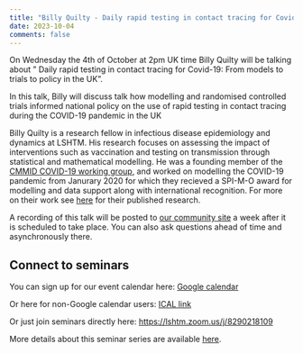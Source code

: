 ```yaml
---
title: "Billy Quilty - Daily rapid testing in contact tracing for Covid-19: From models to trials to policy in the UK"
date: 2023-10-04
comments: false
---
```


On Wednesday the 4th of October at 2pm UK time Billy Quilty will be talking about " Daily rapid testing in contact tracing for Covid-19: From models to trials to policy in the UK".

In this talk, Billy  will discuss talk how modelling and randomised controlled trials informed national policy on the use of rapid testing in contact tracing during the COVID-19 pandemic in the UK

Billy Quilty is a research fellow in infectious disease epidemiology and dynamics at LSHTM. His research focuses on assessing the impact of interventions such as vaccination and testing on transmission through statistical and mathematical modelling. He was a founding member of the [CMMID COVID-19 working group](https://cmmid.github.io/topics/covid19/), and worked on modelling the COVID-19 pandemic from Janurary 2020 for which they recieved a SPI-M-O award for modelling and data support along with international recognition. For more on their work see [here](https://scholar.google.com/citations?user=YqjU048AAAAJ&hl=en) for their published research.

A recording of this talk will be posted to [our community site](https://community.epinowcast.org/c/meetings/8) a week after it is scheduled to take place. You can also ask questions ahead of time and asynchronously there.

## Connect to seminars

You can sign up for our event calendar here: [Google calendar ](https://calendar.google.com/calendar/u/0/r?cid=YTExM2I2ZjVkOTYxODA4ZjA5YjdhODA3ZTIwMzU1Mzk4ODY0Y2NhYjIzOWVkNjAyYzc5ZTkzYWM5OWY0YWQxM0Bncm91cC5jYWxlbmRhci5nb29nbGUuY29t)

Or here for non-Google calendar users: [ICAL link ](https://calendar.google.com/calendar/ical/a113b6f5d961808f09b7a807e20355398864ccab239ed602c79e93ac99f4ad13%40group.calendar.google.com/public/basic.ics)

Or just join seminars directly here: [https://lshtm.zoom.us/j/8290218109 ](https://lshtm.zoom.us/j/8290218109)

More details about this seminar series are available [here](../../seminars.qmd).